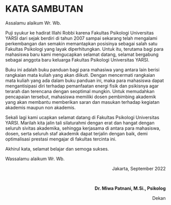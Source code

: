 # KATA SAMBUTAN {.unnumbered}

Assalamu alaikum Wr. Wb.

Puji syukur ke hadirat Illahi Robbi karena Fakultas Psikologi Universitas YARSI dari sejak berdiri di tahun 2007 sampai sekarang telah mengalami perkembangan dan semakin memantapkan posisinya sebagai salah satu Fakultas Psikologi yang layak diperhitungkan. Untuk itu, terutama bagi para mahasiswa baru kami mengucapkan selamat datang, selamat bergabung sebagai anggota baru keluarga Fakultas Psikologi Universitas YARSI.

Buku ini adalah buku panduan bagi para mahasiwa yang antara lain berisi rangkaian mata kuliah yang akan diikuti. Dengan mencermati rangkaian mata kuliah yang ada dalam buku panduan ini, maka para mahasiswa dapat mengantisipasi diri terhadap pemanfaatan energi fisik dan psikisnya agar terarah dan terencana dengan seoptimal mungkin. Untuk memudahkan pencapaian tersebut, mahasiswa memiliki dosen pembimbing akademik yang akan membantu memberikan saran dan masukan terhadap kegiatan akademis maupun non akademis.

Sekali lagi kami ucapkan selamat datang di Fakultas Psikologi Universitas YARSI. Marilah kita jalin tali silaturahmi dengan erat dan hangat dengan seluruh sivitas akademika, sehingga kerjasama di antara para mahasiswa, dosen, serta seluruh staf akademik dapat terjalin dengan baik, demi optimalisasi prestasi mengajar di fakultas tercinta ini.

Akhirul kata, selamat belajar dan semoga sukses.

Wassalamu alaikum Wr. Wb.

```{=html}
<p style="text-align: right;">Jakarta, September 2022</p>
<p style="text-align: right;">&nbsp;</p>
<p style="text-align: right;"><strong>Dr. Miwa Patnani, M.Si., Psikolog </strong></p>
<p style="text-align: right;">Dekan</p>
```
